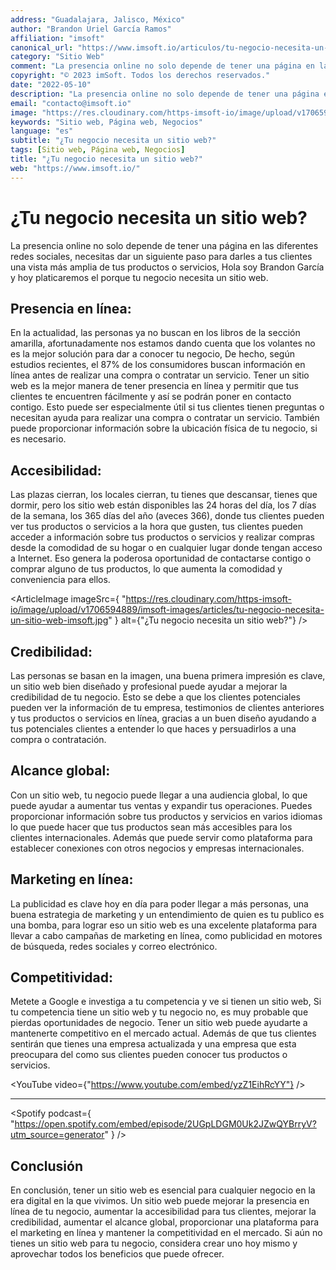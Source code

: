 ```yaml
---
address: "Guadalajara, Jalisco, México"
author: "Brandon Uriel García Ramos"
affiliation: "imsoft"
canonical_url: "https://www.imsoft.io/articulos/tu-negocio-necesita-un-sitio-web"
category: "Sitio Web"
comment: "La presencia online no solo depende de tener una página en las diferentes redes sociales, necesitas dar un siguiente paso para darles a tus clientes una vista más amplia de tus productos o servicios, Hola soy Brandon García y hoy platicaremos el porque tu negocio necesita un sitio web."
copyright: "© 2023 imSoft. Todos los derechos reservados."
date: "2022-05-10"
description: "La presencia online no solo depende de tener una página en las diferentes redes sociales, necesitas dar un siguiente paso para darles a tus clientes una vista más amplia de tus productos o servicios, Hola soy Brandon García y hoy platicaremos el porque tu negocio necesita un sitio web."
email: "contacto@imsoft.io"
image: "https://res.cloudinary.com/https-imsoft-io/image/upload/v1706594889/imsoft-images/articles/tu-negocio-necesita-un-sitio-web-imsoft.jpg"
keywords: "Sitio web, Página web, Negocios"
language: "es"
subtitle: "¿Tu negocio necesita un sitio web?"
tags: [Sitio web, Página web, Negocios]
title: "¿Tu negocio necesita un sitio web?"
web: "https://www.imsoft.io/"
---
```


# ¿Tu negocio necesita un sitio web?

La presencia online no solo depende de tener una página en las diferentes redes sociales, necesitas dar un siguiente paso para darles a tus clientes una vista más amplia de tus productos o servicios, Hola soy Brandon García y hoy platicaremos el porque tu negocio necesita un sitio web.

## Presencia en línea:

En la actualidad, las personas ya no buscan en los libros de la sección amarilla, afortunadamente nos estamos dando cuenta que los volantes no es la mejor solución para dar a conocer tu negocio, De hecho, según estudios recientes, el 87% de los consumidores buscan información en línea antes de realizar una compra o contratar un servicio. Tener un sitio web es la mejor manera de tener presencia en línea y permitir que tus clientes te encuentren fácilmente y así se podrán poner en contacto contigo. Esto puede ser especialmente útil si tus clientes tienen preguntas o necesitan ayuda para realizar una compra o contratar un servicio. También puede proporcionar información sobre la ubicación física de tu negocio, si es necesario.

## Accesibilidad:

Las plazas cierran, los locales cierran, tu tienes que descansar, tienes que dormir, pero los sitio web están disponibles las 24 horas del día, los 7 días de la semana, los 365 días del año (aveces 366), donde tus clientes pueden ver tus productos o servicios a la hora que gusten, tus clientes pueden acceder a información sobre tus productos o servicios y realizar compras desde la comodidad de su hogar o en cualquier lugar donde tengan acceso a Internet. Eso genera la poderosa oportunidad de contactarse contigo o comprar alguno de tus productos, lo que aumenta la comodidad y conveniencia para ellos.

<ArticleImage
  imageSrc={
    "https://res.cloudinary.com/https-imsoft-io/image/upload/v1706594889/imsoft-images/articles/tu-negocio-necesita-un-sitio-web-imsoft.jpg"
  }
  alt={"¿Tu negocio necesita un sitio web?"}
/>

## Credibilidad:

Las personas se basan en la imagen, una buena primera impresión es clave, un sitio web bien diseñado y profesional puede ayudar a mejorar la credibilidad de tu negocio. Esto se debe a que los clientes potenciales pueden ver la información de tu empresa, testimonios de clientes anteriores y tus productos o servicios en línea, gracias a un buen diseño ayudando a tus potenciales clientes a entender lo que haces y persuadirlos a una compra o contratación.

## Alcance global:

Con un sitio web, tu negocio puede llegar a una audiencia global, lo que puede ayudar a aumentar tus ventas y expandir tus operaciones. Puedes proporcionar información sobre tus productos y servicios en varios idiomas lo que puede hacer que tus productos sean más accesibles para los clientes internacionales. Además que puede servir como plataforma para establecer conexiones con otros negocios y empresas internacionales.

## Marketing en línea:

La publicidad es clave hoy en día para poder llegar a más personas, una buena estrategia de marketing y un entendimiento de quien es tu publico es una bomba, para lograr eso un sitio web es una excelente plataforma para llevar a cabo campañas de marketing en línea, como publicidad en motores de búsqueda, redes sociales y correo electrónico.

## Competitividad:

Metete a Google e investiga a tu competencia y ve si tienen un sitio web, Si tu competencia tiene un sitio web y tu negocio no, es muy probable que pierdas oportunidades de negocio. Tener un sitio web puede ayudarte a mantenerte competitivo en el mercado actual. Además de que tus clientes sentirán que tienes una empresa actualizada y una empresa que esta preocupara del como sus clientes pueden conocer tus productos o servicios.

<YouTube video={"https://www.youtube.com/embed/yzZ1EihRcYY"} />

---

<Spotify
  podcast={
    "https://open.spotify.com/embed/episode/2UGpLDGM0Uk2JZwQYBrryV?utm_source=generator"
  }
/>

## Conclusión

En conclusión, tener un sitio web es esencial para cualquier negocio en la era digital en la que vivimos. Un sitio web puede mejorar la presencia en línea de tu negocio, aumentar la accesibilidad para tus clientes, mejorar la credibilidad, aumentar el alcance global, proporcionar una plataforma para el marketing en línea y mantener la competitividad en el mercado. Si aún no tienes un sitio web para tu negocio, considera crear uno hoy mismo y aprovechar todos los beneficios que puede ofrecer.
